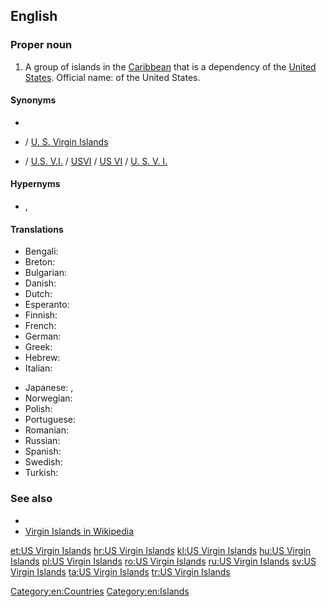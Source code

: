 ==English==
{{wikipedia}}

===Proper noun===
{{en-proper noun|head=[[US]] [[Virgin]] [[Island]]s}}

# A group of islands in the [[Caribbean]] that is a dependency of the [[United States]]. Official name: {{w|Virgin Islands}} of the United States.

====Synonyms====
* {{l|en|United States Virgin Islands}}
* {{l|en|U.S. Virgin Islands}} / [[U. S. Virgin Islands]]
* {{l|en|U.S.V.I.}} / [[U.S. V.I.]] / [[USVI]] / [[US VI]] / [[U. S. V. I.]] {{qualifier|abbreviations}}

====Hypernyms====
* {{l|en|Usonia}}, {{l|en|Usania}}

====Translations====
{{trans-top|Country in the Caribbean}}
* Bengali: {{t|bn|মার্কিন ভার্জিন দ্বীপপুঞ্জ}}
* Breton: {{t|br|Inizi Gwerc'h ar Stadoù-Unanet}}
* Bulgarian: {{t|bg|Вирджински острови}}
* Danish: {{t|da|Amerikanske Jomfruøer}}
* Dutch: {{t+|nl|Amerikaanse Maagdeneilanden}}
* Esperanto: {{t|eo|Usonaj Virgulininsuloj}}
* Finnish: {{t|fi|Yhdysvaltain Neitsytsaaret}}
* French: {{t|fr|Iles Vierges américaines}}
* German: {{t|de|Amerikanische Jungferninseln}}
* Greek: {{t|el|Αμερικανικές Παρθένοι Νήσοι|f-p}}
* Hebrew: {{t|he|איי הבתולה האמריקניים|tr=Iyey ha-Btula ha-Americaniyim}}
* Italian: {{t|it|Isole Vergini americane}}
{{trans-mid}}
* Japanese: {{t|ja|アメリカ領ヴァージン諸島|tr=Amerika-ryō Vājin toshō}}, {{t|ja|米領ヴァージン諸島|tr=Beiryō Vājin toshō}}
* Norwegian: {{t|no|Amerikanske Jomfruøyene|p}}
* Polish: {{t|pl|Wyspy Dziewicze Stanów Zjednoczonych}}
* Portuguese: {{t+|pt|Ilhas Virgens Americanas|f-p}}
* Romanian: {{t|ro|Insulele Virgine Americane|f-p}}
* Russian: {{t+|ru|Америка́нские Вирги́нские острова́|m-p}}
* Spanish: {{t|es|Islas Vírgenes Americanas}}
* Swedish: {{t+|sv|Amerikanska Jungfruöarna}}
* Turkish: {{t|tr|ABD Virgin Adaları}}
{{trans-bottom}}

===See also===
* {{l|en|Appendix:Countries of the world|Countries of the world}}
* [[w:Virgin_Islands|Virgin Islands in Wikipedia]]

[[Category:en:Countries]]
[[Category:en:Islands]]

[[et:US Virgin Islands]]
[[hr:US Virgin Islands]]
[[kl:US Virgin Islands]]
[[hu:US Virgin Islands]]
[[pl:US Virgin Islands]]
[[ro:US Virgin Islands]]
[[ru:US Virgin Islands]]
[[sv:US Virgin Islands]]
[[ta:US Virgin Islands]]
[[tr:US Virgin Islands]]